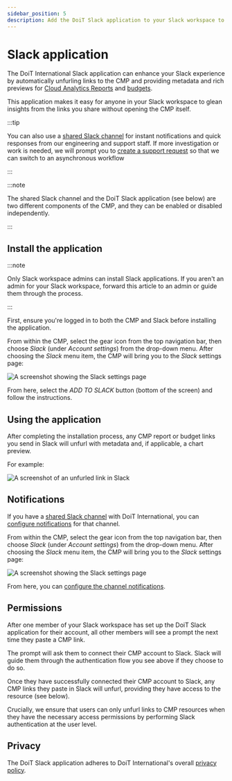 ```yaml
---
sidebar_position: 5
description: Add the DoiT Slack application to your Slack workspace to unfurl links to the CMP with rich previews
---
```


# Slack application

The DoiT International Slack application can enhance your Slack experience by automatically unfurling links to the CMP and providing metadata and rich previews for [Cloud Analytics Reports](../cloud-analytics/create-cloud-report/index.mdx) and [budgets](../cloud-analytics/manage-budgets.mdx).

This application makes it easy for anyone in your Slack workspace to glean insights from the links you share without opening the CMP itself.

:::tip

You can also use a [shared Slack channel](../services/consulting-support/shared-slack-channel.mdx) for instant notifications and quick responses from our engineering and support staff. If more investigation or work is needed, we will prompt you to [create a support request](../services/consulting-support/index.mdx) so that we can switch to an asynchronous workflow

:::

:::note

The shared Slack channel and the DoiT Slack application (see below) are two different components of the CMP, and they can be enabled or disabled independently.

:::

## Install the application

:::note

Only Slack workspace admins can install Slack applications. If you aren't an admin for your Slack workspace, forward this article to an admin or guide them through the process.

:::

First, ensure you're logged in to both the CMP and Slack before installing the application.

From within the CMP, select the gear icon from the top navigation bar, then choose _Slack_ (under _Account settings_) from the drop-down menu. After choosing the _Slack_ menu item, the CMP will bring you to the _Slack_ settings page:

![A screenshot showing the _Slack_ settings page](../assets/png/cmp-settings-slack-create.png)

From here, select the _ADD TO SLACK_ button (bottom of the screen) and follow the instructions.

## Using the application

After completing the installation process, any CMP report or budget links you send in Slack will unfurl with metadata and, if applicable, a chart preview.

For example:

![A screenshot of an unfurled link in Slack](../assets/png/slack-link-unfurled.png)

## Notifications

If you have a [shared Slack channel](../services/consulting-support/shared-slack-channel.mdx) with DoiT International, you can [configure notifications](../services/consulting-support/shared-slack-channel.mdx#configure-your-shared-slack-channel) for that channel.

From within the CMP, select the gear icon from the top navigation bar, then choose _Slack_ (under _Account settings_) from the drop-down menu. After choosing the _Slack_ menu item, the CMP will bring you to the _Slack_ settings page:

![A screenshot showing the _Slack_ settings page](../assets/png/cmp-settings-slack-configure.png)

From here, you can [configure the channel notifications](../services/consulting-support/shared-slack-channel.mdx#configure-your-shared-slack-channel).

## Permissions

After one member of your Slack workspace has set up the DoiT Slack application for their account, all other members will see a prompt the next time they paste a CMP link.

The prompt will ask them to connect their CMP account to Slack. Slack will guide them through the authentication flow you see above if they choose to do so.

Once they have successfully connected their CMP account to Slack, any CMP links they paste in Slack will unfurl, providing they have access to the resource (see below).

Crucially, we ensure that users can only unfurl links to CMP resources when they have the necessary access permissions by performing Slack authentication at the user level.

## Privacy

The DoiT Slack application adheres to DoiT International's overall [privacy policy](https://www.doit-intl.com/privacy).
